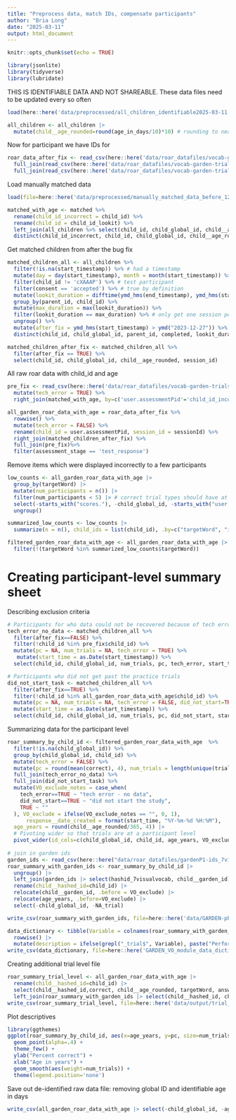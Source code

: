 ```yaml
---
title: "Preprocess data, match IDs, compensate participants"
author: "Bria Long"
date: "2025-03-11"
output: html_document
---
```


```r
knitr::opts_chunk$set(echo = TRUE)
```

```r
library(jsonlite)
library(tidyverse)
library(lubridate)
```

THIS IS IDENTIFIABLE DATA AND NOT SHAREABLE.
These data files need to be updated every so often
```r
load(here::here('data/preprocessed/all_children_identifiable2025-03-11.RData'))

all_children <- all_children |> 
  mutate(child__age_rounded=round(age_in_days/10)*10) # rounding to nearest tenth to de-identify
```

Now for participant we have IDs for
```r
roar_data_after_fix <- read_csv(here::here('data/roar_datafiles/vocab-garden-trials-04262024-v2.csv')) %>%
  full_join(read_csv(here::here('data/roar_datafiles/vocab-garden-trials-04262024-v1.csv'))) %>%
  full_join(read_csv(here::here('data/roar_datafiles/vocab-garden-trials-04262024-08262024.csv')))
```

Load manually matched data
```r
load(file=here::here('data/preprocessed/manually_matched_data_before_122823.RData'))

matched_with_age <- matched %>%
  rename(child_id_incorrect = child_id) %>%
  rename(child_id = child_id_lookit) %>%
  left_join(all_children %>% select(child_id, child_global_id, child__age_rounded)) %>% # add back age
  distinct(child_id_incorrect, child_id, child_global_id, child__age_rounded) # keeping distinct entry in case participant tried to participate multiple times in the same day
```

Get matched children from after the bug fix 
```r
matched_children_all <- all_children %>%
  filter(!is.na(start_timestamp)) %>% # had a timestamp
  mutate(day = day(start_timestamp), month = month(start_timestamp)) %>%
  filter(child_id != 'cXAAAP') %>% # test participant
  filter(consent == 'accepted') %>% # true by definition
  mutate(lookit_duration = difftime(ymd_hms(end_timestamp), ymd_hms(start_timestamp), units='mins')) %>%
  group_by(parent_id, child_id) %>%
  mutate(max_duration = max(lookit_duration)) %>%
  filter(lookit_duration == max_duration) %>% # only get one session per child, sometimes they attempted twice
  ungroup() %>%
  mutate(after_fix = ymd_hms(start_timestamp) > ymd("2023-12-27")) %>%
  distinct(child_id, child_global_id, parent_id, completed, lookit_duration, start_timestamp, child__age_rounded, after_fix, session_id)

matched_children_after_fix <- matched_children_all %>%
  filter(after_fix == TRUE) %>% 
  select(child_id, child_global_id, child__age_rounded, session_id)
```

All raw roar data with child_id and age
```r
pre_fix <- read_csv(here::here('data/roar_datafiles/vocab-garden-trials-122723.csv')) %>%
  mutate(tech_error = TRUE) %>%
  right_join(matched_with_age, by=c('user.assessmentPid'='child_id_incorrect')) 

all_garden_roar_data_with_age = roar_data_after_fix %>%
  rowwise() %>%
  mutate(tech_error = FALSE) %>%
  rename(child_id = user.assessmentPid, session_id = sessionId) %>%
  right_join(matched_children_after_fix) %>% 
  full_join(pre_fix)%>%
  filter(assessment_stage == 'test_response')
```
Remove items which were displayed incorrectly to a few participants
```r
low_counts <- all_garden_roar_data_with_age |>
  group_by(targetWord) |>
  mutate(num_participants = n()) |>
  filter(num_participants < 5) |> # correct trial types should have at least 10 participants 
  select(-starts_with("scores."), -child_global_id, -starts_with("user.")) |>
  ungroup()

summarized_low_counts <- low_counts |>
  summarize(n = n(), child_ids = list(child_id), .by=c("targetWord", "itemSource"))

filtered_garden_roar_data_with_age <- all_garden_roar_data_with_age |>
  filter(!(targetWord %in% summarized_low_counts$targetWord))
```

# Creating participant-level summary sheet

Describing exclusion criteria
```r
# Participants for who data could not be recovered because of tech error
tech_error_no_data <- matched_children_all %>% 
  filter(after_fix==FALSE) %>%
  filter(!child_id %in% pre_fix$child_id) %>%
  mutate(pc = NA, num_trials = NA, tech_error = TRUE) %>%
   mutate(start_time = as.Date(start_timestamp)) %>%
  select(child_id, child_global_id, num_trials, pc, tech_error, start_time, child__age_rounded)

# Participants who did not get past the practice trials
did_not_start_task <- matched_children_all %>% 
  filter(after_fix==TRUE) %>%
  filter(!child_id %in% all_garden_roar_data_with_age$child_id) %>%
  mutate(pc = NA, num_trials = NA, tech_error = FALSE, did_not_start=TRUE) %>%
  mutate(start_time = as.Date(start_timestamp)) %>%
  select(child_id, child_global_id, num_trials, pc, did_not_start, start_time, child__age_rounded)
```

Summarizing data for the participant level
```r
roar_summary_by_child_id <- filtered_garden_roar_data_with_age  %>%
  filter(!is.na(child_global_id)) %>%
  group_by(child_global_id, child_id) %>%
  mutate(tech_error = FALSE) %>%
  mutate(pc = round(mean(correct), 4), num_trials = length(unique(trialId))) %>%
  full_join(tech_error_no_data) %>%
  full_join(did_not_start_task) %>%
  mutate(VO_exclude_notes = case_when(
    tech_error==TRUE ~ "tech error - no data",
    did_not_start==TRUE ~ "did not start the study",
    TRUE ~ ""
  ), VO_exclude = ifelse(VO_exclude_notes == "", 0, 1),
      response__date_created = format(start_time, "%Y-%m-%d %H:%M"),
  age_years = round(child__age_rounded/365, 4)) |>
  # Pivoting wider so that trials are at a participant level 
  pivot_wider(id_cols=c(child_global_id, child_id, age_years, VO_exclude, VO_exclude_notes, response__date_created, pc, num_trials), names_from="targetWord", values_from="correct", names_glue = "{targetWord}_trial")
  
# join in garden ids
garden_ids <- read_csv(here::here("data/roar_datafiles/gardenP1-ids_7visualvocab_identifiable.csv"))
roar_summary_with_garden_ids <- roar_summary_by_child_id |>
  ungroup() |>
  left_join(garden_ids |> select(hashid_7visualvocab, child__garden_id), by=c("child_id"="hashid_7visualvocab")) |>
  rename(child__hashed_id=child_id) |>
  relocate(child__garden_id, .before = VO_exclude) |>
  relocate(age_years, .before=VO_exclude) |>
  select(-child_global_id, -NA_trial) 

write_csv(roar_summary_with_garden_ids, file=here::here('data/GARDEN-phase1_study-visualvocab_data.csv'))

data_dictionary <- tibble(Variable = colnames(roar_summary_with_garden_ids)) |> 
  rowwise() |>
  mutate(description = ifelse(grepl("_trial$", Variable), paste("Performance on picture-matching trial where the correct choice was", strsplit(Variable, "_")[[1]][1], "from among four images"), NA))
write_csv(data_dictionary, file=here::here('GARDEN_VO_module_data_dictionary_03112025.csv'))

```

Creating additional trial level file
```r
roar_summary_trial_level <- all_garden_roar_data_with_age |>
  rename(child__hashed_id=child_id) |>
  select(child__hashed_id,correct, child__age_rounded, targetWord, answerWord, trial_index, rt, options, itemSource) |>
  left_join(roar_summary_with_garden_ids |> select(child__hashed_id, child__garden_id, pc))
write_csv(roar_summary_trial_level, file=here::here('data/output/trial_level_summary.csv'))
```

Plot descriptives
```r
library(ggthemes)
ggplot(roar_summary_by_child_id, aes(x=age_years, y=pc, size=num_trials)) +
  geom_point(alpha=.4) +
  theme_few() +
  ylab("Percent correct") +
  xlab("Age in years") +
  geom_smooth(aes(weight=num_trials)) +
  theme(legend.position='none')
```

Save out de-identified raw data file: removing global ID and identifiable age in days
```r
write_csv(all_garden_roar_data_with_age |> select(-child_global_id, -age_in_days), file=here::here('data/output/all_garden_roar_data_with_age.csv'))
```




